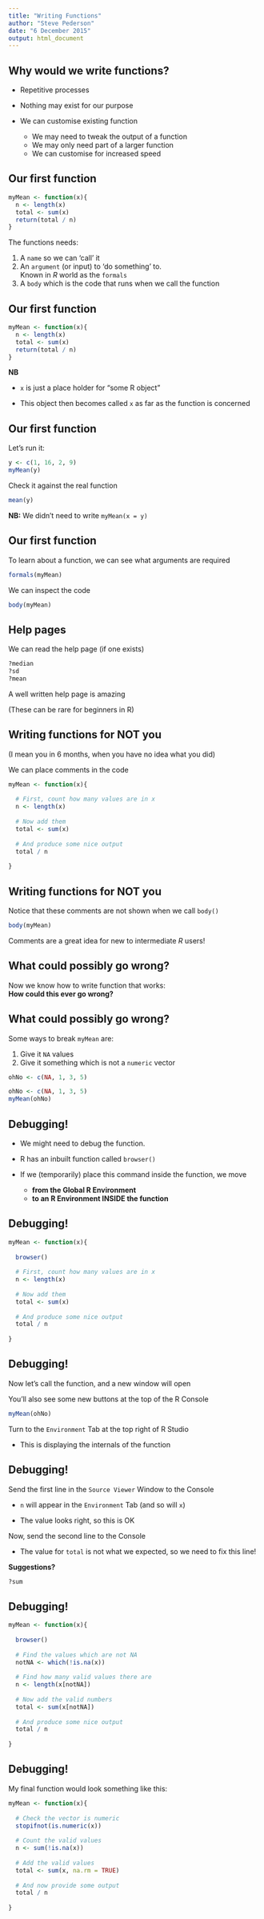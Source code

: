 ```yaml
---
title: "Writing Functions"
author: "Steve Pederson"
date: "6 December 2015"
output: html_document
---
```


## Why would we write functions?

- Repetitive processes

- Nothing may exist for our purpose

- We can customise existing function
    + We may need to tweak the output of a function
    + We may only need part of a larger function
    + We can customise for increased speed

## Our first function

```r
myMean <- function(x){
  n <- length(x)
  total <- sum(x)
  return(total / n)
}
```

The functions needs:

1. A `name` so we can 'call' it
2. An `argument` (or input) to 'do something' to.  
   Known in *R* world as the `formals`
3. A `body` which is the code that runs when we call the function

## Our first function

```r
myMean <- function(x){
  n <- length(x)
  total <- sum(x)
  return(total / n)
}
```

**NB**

- `x` is just a place holder for "some R object"

- This object then becomes called `x` as far as the function is concerned

## Our first function

Let's run it:

```r
y <- c(1, 16, 2, 9)
myMean(y)
```

Check it against the real function

```r
mean(y)
```

**NB:** We didn't need to write `myMean(x = y)`

## Our first function

To learn about a function, we can see what arguments are required
```r
formals(myMean)
```

We can inspect the code
```r
body(myMean)
```

## Help pages

We can read the help page (if one exists)
```r
?median
?sd
?mean
```

A well written help page is amazing

(These can be rare for beginners in R)

## Writing functions for NOT you

(I mean you in 6 months, when you have no idea what you did)

We can place comments in the code

```r
myMean <- function(x){
  
  # First, count how many values are in x
  n <- length(x)
  
  # Now add them
  total <- sum(x)
  
  # And produce some nice output
  total / n
  
}
```

## Writing functions for NOT you

Notice that these comments are not shown when we call `body()`

```r
body(myMean)
```

Comments are a great idea for new to intermediate *R* users!

## What could possibly go wrong?

Now we know how to write function that works:  
**How could this ever go wrong?**

## What could possibly go wrong?

Some ways to break `myMean` are:

1. Give it `NA` values
2. Give it something which is not a `numeric` vector

```r
ohNo <- c(NA, 1, 3, 5)
```


```r
ohNo <- c(NA, 1, 3, 5)
myMean(ohNo)
```

## Debugging!

- We might need to debug the function.

- R has an inbuilt function called `browser()`

- If we (temporarily) place this command inside the function, we move
    + **from the Global R Environment**  
    + **to an R Environment INSIDE the function**

## Debugging!

```r
myMean <- function(x){
  
  browser()
  
  # First, count how many values are in x
  n <- length(x)
  
  # Now add them
  total <- sum(x)
  
  # And produce some nice output
  total / n
  
}
```

## Debugging!

Now let's call the function, and a new window will open

You'll also see some new buttons at the top of the R Console

```r
myMean(ohNo)
```

Turn to the `Environment` Tab at the top right of R Studio

- This is displaying the internals of the function

## Debugging!

Send the first line in the `Source Viewer` Window to the Console

- `n` will appear in the `Environment` Tab (and so will `x`)

- The value looks right, so this is OK

Now, send the second line to the Console

- The value for `total` is not what we expected, so we need to fix this line!

**Suggestions?**

```r
?sum
```

## Debugging!

```r
myMean <- function(x){
  
  browser()
  
  # Find the values which are not NA
  notNA <- which(!is.na(x))
  
  # Find how many valid values there are
  n <- length(x[notNA])
  
  # Now add the valid numbers
  total <- sum(x[notNA])
  
  # And produce some nice output
  total / n
  
}
```

## Debugging!

My final function would look something like this:
```r
myMean <- function(x){
  
  # Check the vector is numeric
  stopifnot(is.numeric(x))
  
  # Count the valid values
  n <- sum(!is.na(x))
  
  # Add the valid values
  total <- sum(x, na.rm = TRUE)
  
  # And now provide some output
  total / n
  
}
```


